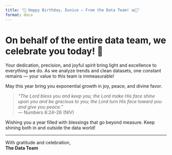 ```yaml
---
title: "🎉 Happy Birthday, Eunice — From the Data Team! 📊🎂"
format: docx
---
```


# On behalf of the entire data team, we celebrate you today! 🎉

Your dedication, precision, and joyful spirit bring light and excellence to everything we do. As we analyze trends and clean datasets, one constant remains — your value to this team is immeasurable!

May this year bring you exponential growth in joy, peace, and divine favor.

> _“The Lord bless you and keep you; the Lord make His face shine upon you and be gracious to you; the Lord turn His face toward you and give you peace.”_  
> — Numbers 6:24–26 (NIV)

Wishing you a year filled with blessings that go beyond measure. Keep shining both in and outside the data world!

---

With gratitude and celebration,  
**The Data Team**
